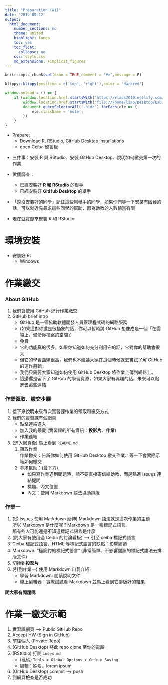 ```yaml
---
title: "Preparation (W1)"
date: '2019-09-12'
output:
  html_document:
    number_sections: no
    theme: united
    highlight: tango
    toc: yes
    toc_float:
      collapse: no
    css: style.css
    md_extensions: +implicit_figures
---
```


```r
knitr::opts_chunk$set(echo = TRUE,comment = '#>',message = F)
```

```r
klippy::klippy(position = c('top', 'right'),color = 'darkred')
```

```js
window.onload = () => {
    if (window.location.href.startsWith('https://rlads2019.netlify.com/lab/') ||
        window.location.href.startsWith('file:///home/liao/Desktop/Lab/')) {
        document.querySelectorAll('.hide').forEach(ele => {
            ele.className = 'note';
        })
    }
}
```

- Prepare: 
    - Download R, RStudio, GitHub Desktop installations
    - open Ceiba 留言板

<div class="hide" data-tag="Openning">
- 三件事：安裝 R 與 RStudio、安裝 GitHub Desktop、說明如何繳交第一次的作業
- 做個調查：
    - 已經安裝好 **R 和 RStudio** 的舉手
    - 已經安裝好 **GitHub Desktop** 的舉手
- 「還沒安裝好的同學」記住這些剛舉手的同學，如果你們等一下安裝有困難的話，可以就近先尋求這些同學的幫助，因為助教的人數相當有限

- 現在就實際來安裝 R 和 RStudio
</div>

# 環境安裝

- 安裝好 R:
    - Windows


# 作業繳交

### About GitHub

<!-- About GitHub: s9 -->
<div class="hide" data-tag="About GitHub">
1. 我們會使用 GitHub 進行作業繳交  
2. GitHub brief intro  
    - GitHub 是一個協助軟體開發人員管理程式碼的網路服務  
    - (如果這對你還是很抽象的話，你可以暫時將 GitHub 想像成是一個「在雲端上，備份你檔案的空間」)
    - 免費  
    - 它的功能真的很多，如果你知道如何充分利用它的話，它對你的幫助會很大  
    - 但它的學習曲線很高，我們也不建議大家在這個時候就去嘗試了解 GitHub 的運作邏輯。
    - 我們只需要大家知道如何使用 GitHub Desktop 將作業上傳到網路上。
    - 這邊還是留下了 GitHub 的學習資源，如果大家有興趣的話，未來可以點進去這些連結
</div>


### 作業領取、繳交步驟

<!-- 作業領取、繳交步驟: s10 -->
<div class="hide" data-tag="作業領取、繳交步驟">
1. 接下來說明未來每次實習課作業的領取和繳交方式
2. 我們的實習課有個網頁
    - 點擊連結進入
    - 加入我的最愛 (實習課的所有資訊：**投影片**、**作業**)
    - 作業連結
3. (進入網頁後) 馬上看到 `README.md`
    1. 領取作業  
    作業繳交：告訴你如何使用 GitHub Desktop 繳交作業、等一下會實際示範如何繳交
    1. 尋求幫助：(最下方)
        - 如果寫作業遇到問題時，請不要直接寄信給助教，而是點進 Issues 連結提問
        - 標題、內文位置
        - 內文：使用 Markdown 語法協助排版
</div>


### 作業一

<!-- Intro to Markdown -->
<div class="hide" data-tag="作業一">
1. (從 Issues 使用 Markdown 延伸) Markdown 語法就是這次作業的主題  
所以 Markdown 是什麼呢？Markdown 是一種標記式語言。  
那有些人可能還是不知道標記式語言是什麼
1. (問大家有使用過 Ceiba 的討論看板) --> 引至 ceiba 標記式語言
1. Ceiba 標記式語言、HTML 等標記式語言的缺點：影響閱讀
1. Markdown: "極簡約的標記式語言" (非常簡單、不影響閱讀的標記式語法去排版文件)
1. 切換到**投影片**
1. (引到作業一) 使用 Markdown 自我介紹
    - 學習 Markdown: 閱讀說明文件
    - 線上編輯器：實際試試看 Markdown 並馬上看到它排版好的結果

**問大家有問題嗎**
</div>


# 作業一繳交示範

<!-- 作業一繳交示範 -->
<div class="hide" data-tag="作業一繳交示範">
1. 實習課網頁 --> Public GitHub Repo
1. Accept HW (Sign in GitHub)
1. 前往個人 (Private Repo)
1. (GitHub Desktop) 將此 repo clone 至你的電腦
1. (RStudio) 打開 `index.md`
    - (亂碼) `Tools > Global Options > Code > Saving`
    - 編輯：姓名、lorem ipsum
1. (GitHub Desktop) commit --> push
1. 到網頁檢查是否成功
</div>